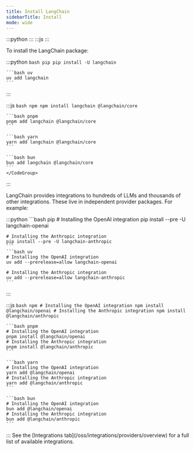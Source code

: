 ```yaml
---
title: Install LangChain
sidebarTitle: Install
mode: wide
---
```



:::python
<StableCalloutPy />
:::
:::js
<StableCalloutJS />
:::

To install the LangChain package:

:::python
<CodeGroup>
    ```bash pip
    pip install -U langchain
    ```

    ```bash uv
    uv add langchain
    ```
</CodeGroup>
:::

:::js
    <CodeGroup>
    ```bash npm
    npm install langchain @langchain/core
    ```

    ```bash pnpm
    pnpm add langchain @langchain/core
    ```

    ```bash yarn
    yarn add langchain @langchain/core
    ```

    ```bash bun
    bun add langchain @langchain/core
    ```
    </CodeGroup>
:::

LangChain provides integrations to hundreds of LLMs and thousands of other integrations. These live in independent provider packages. For example:

:::python
<CodeGroup>
    ```bash pip
    # Installing the OpenAI integration
    pip install --pre -U langchain-openai

    # Installing the Anthropic integration
    pip install --pre -U langchain-anthropic
    ```
    ```bash uv
    # Installing the OpenAI integration
    uv add --prerelease=allow langchain-openai

    # Installing the Anthropic integration
    uv add --prerelease=allow langchain-anthropic
    ```
</CodeGroup>

:::

:::js
<CodeGroup>
    ```bash npm
    # Installing the OpenAI integration
    npm install @langchain/openai
    # Installing the Anthropic integration
    npm install @langchain/anthropic
    ```

    ```bash pnpm
    # Installing the OpenAI integration
    pnpm install @langchain/openai
    # Installing the Anthropic integration
    pnpm install @langchain/anthropic
    ```

    ```bash yarn
    # Installing the OpenAI integration
    yarn add @langchain/openai
    # Installing the Anthropic integration
    yarn add @langchain/anthropic
    ```

    ```bash bun
    # Installing the OpenAI integration
    bun add @langchain/openai
    # Installing the Anthropic integration
    bun add @langchain/anthropic
    ```
</CodeGroup>
:::

<Tip>
See the [Integrations tab](/oss/integrations/providers/overview) for a full list of available integrations.
</Tip>
